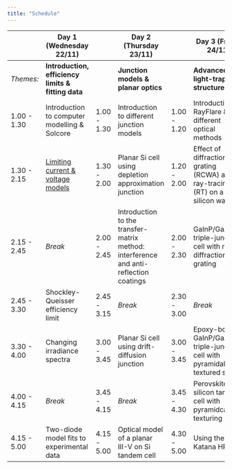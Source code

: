 ```yaml
---
title: "Schedule"
---
```


|             | Day 1 (Wednesday 22/11)                                 |             | Day 2 (Thursday 23/11)                                                                |             | Day 3 (Friday 24/11)                                                                                                                |
|-----        |------------                                            |-----       |------------                                                                             |-----        |------------                                                                                                                        |
| _Themes:_   | **Introduction, efficiency limits & fitting data**      |             | **Junction models & planar optics**                                                   |             | **Advanced light-trapping structures**                                                                                           |
| 1.00 - 1.30 | Introduction to computer modelling & Solcore            | 1.00 - 1.30 | Introduction to different junction models                                             | 1.00 - 1.20 | Introduction to RayFlare & different optical methods  |
| 1.30 - 2.15 | [Limiting current & voltage models](notebooks/2-Efficiency_limits.ipynb)                       | 1.30 - 2.00 | Planar Si cell using depletion approximation junction                                 | 1.20 - 2.00 | Effect of diffraction grating (RCWA) and ray-tracing (RT) on a silicon wafer                  |
| 2.15 - 2.45 | _Break_                                                 | 2.00 - 2.45 | Introduction to the transfer-matrix method: interference and anti-reflection coatings | 2.00 - 2.30 | GaInP/GaAs/Si triple-junction cell with rear diffraction grating                                                      |
| 2.45 - 3.30 | Shockley-Queisser efficiency limit                      | 2.45 - 3.15 | _Break_                                                                               | 2.30 - 3.00 | _Break_                                                                                                                               |
| 3.30 - 4.00 | Changing irradiance spectra                             | 3.00 - 3.45 | Planar Si cell using drift-diffusion junction                                         | 3.00 - 3.45 | Epoxy-bonded GaInP/GaAs//Si triple-junction cell with pyramidally textured silicon |
| 4.00 - 4.15 | _Break_                                                 | 3.45 - 4.15 | _Break_                                                                               | 3.45 - 4.30 | Perovskite on silicon tandem cell with pyramidcal texturing                                                           |
| 4.15 - 5.00 | Two-diode model fits to experimental data               | 4.15 - 5.00 | Optical model of a planar III-V on Si tandem cell                                     | 4.30 - 5.00 | Using the Katana HPC                                                                                                       |
